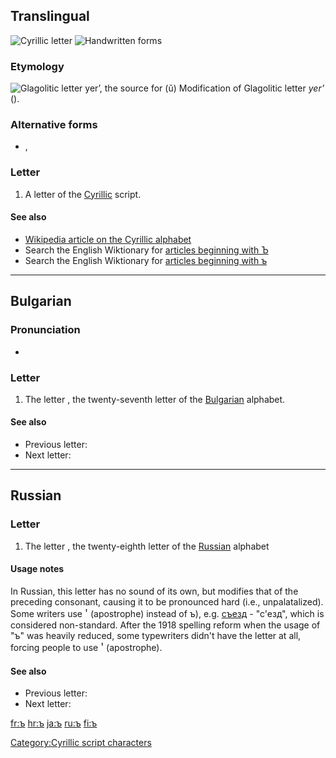 {{Cyrillic character info|hex=44a|name=CYRILLIC SMALL LETTER HARD SIGN}}
==Translingual==
[[Image:Cyrillic Hard Sign.png|thumb|Cyrillic letter {{Cyrl|ъ}}]]
[[File:28-Russian alphabet-ъ.svg|thumb|Handwritten forms]]
===Etymology===
[[Image:GlagolitsaJer.gif|left|Glagolitic letter ''yer’'', the source for {{Cyrl|ъ}} ''(ŭ)'']]
Modification of Glagolitic letter ''yer’'' ({{term|Ⱏ|sc=Glag}}).<br clear="left" />

===Alternative forms===
* {{qualifier|italics}} {{Cyrl|''Ъ''}}, {{Cyrl|''ъ''}}

===Letter===
{{infl|mul|letter|sc=Cyrl|lower case||upper case|Ъ}}

# A letter of the [[Cyrillic]] script.

====See also====
*[[w:Cyrillic alphabet|Wikipedia article on the Cyrillic alphabet]]
*Search the English Wiktionary for [[Special:Allpages/Ъ|articles beginning with Ъ]]
*Search the English Wiktionary for [[Special:Allpages/ъ|articles beginning with ъ]]

----

==Bulgarian==

===Pronunciation===
* {{IPA|lang=bg|/ø/}}

===Letter===
{{infl|bg|letter|sc=Cyrl|lower case||upper case|Ъ}}

# The letter {{term|sc=Cyrl|ер голям|tr=er goljam||big er}}, the twenty-seventh letter of the [[Bulgarian]] alphabet.

====See also====
* Previous letter: {{onym|bg|sc=Cyrl|щ|tr=št}}
* Next letter: {{onym|bg|sc=Cyrl|ь|tr=j}}

[[Category:Cyrillic script characters]]

----

==Russian==

===Letter===
{{infl|ru|letter|sc=Cyrl|lower case||upper case|Ъ}}

# The letter {{term|sc=Cyrl|твёрдый знак|tr=tvjórdyj znak||hard sign}}, the twenty-eighth letter of the [[Russian]] alphabet

====Usage notes====
In Russian, this letter has no sound of its own, but modifies that of the preceding consonant, causing it to be pronounced hard (i.e., unpalatalized). Some writers use <big>'</big> (apostrophe) instead of ъ), e.g. [[съезд]] - "с'езд", which is considered non-standard. After the 1918 spelling reform when the usage of "ъ" was heavily reduced, some typewriters didn't have the letter at all, forcing people to use <big>'</big> (apostrophe).

====See also====
* Previous letter: {{onym|ru|sc=Cyrl|щ|tr=šč}}
* Next letter: {{onym|ru|sc=Cyrl|ы|tr=y}}

[[fr:ъ]]
[[hr:ъ]]
[[ja:ъ]]
[[ru:ъ]]
[[fi:ъ]]